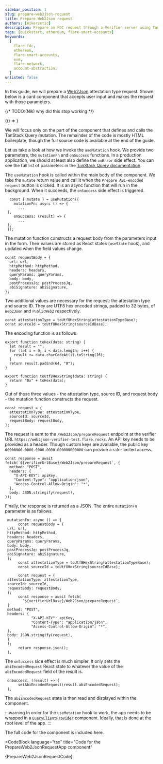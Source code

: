 ```yaml
---
sidebar_position: 1
slug: prepare-web2json-request
title: Prepare Web2Json request
authors: [nikerzetic]
description: Prepare an FDC request through a Verifier server using TanStack Query.
tags: [quickstart, ethereum, flare-smart-accounts]
keywords:
  [
    flare-fdc,
    ethereum,
    flare-smart-accounts,
    evm,
    flare-network,
    account-abstraction,
  ]
unlisted: false
---
```



In this guide, we will prepare a [Web2Json](/fdc/attestation-types/web2-json) attestation type request.
Shown below is a card component that accepts user input and makes the request with those parameters.

{/* TODO:(Nik) why did this stop working */}

<BrowserOnly>{() => <PrepareWeb2JsonRequestApp />}</BrowserOnly>

We will focus only on the part of the component that defines and calls the TanStack Query mutation.
The remainder of the code is mostly HTML boilerplate, though the full source code is available at the end of the guide.

Let us take a look at how we invoke the `useMutation` hook.
We provide two parameters, the `mutationFn` and `onSuccess` functions.
In a production application, we should at least also define the `onError` side effect.
You can see the full list of parameters in the [TanStack Query documentation](https://tanstack.com/query/latest/docs/framework/react/guides/mutations).

The `useMutation` hook is called within the main body of the component.
We take the `mutate` return value and call it when the `Prepare ABI-encoded request` button is clicked.
It is an async function that will run in the background.
When it succeeds, the `onSuccess` side effect is triggered.

```tsx
  const { mutate } = useMutation({
    mutationFn: async () => {
      ...
 },
    onSuccess: (result) => {
      ...
 },
 });
```

The mutation function constructs a request body from the parameters input in the form.
Their values are stored as React states (`useState` hook), and updated when the field values change.

```tsx
const requestBody = {
  url: url,
  httpMethod: httpMethod,
  headers: headers,
  queryParams: queryParams,
  body: body,
  postProcessJq: postProcessJq,
  abiSignature: abiSignature,
};
```

Two additional values are necessary for the request: the attestation type and source ID.
They are UTF8 hex encoded strings, padded to 32 bytes, of `Web2Json` and `PublicWeb2` respectively.

```tsx
const attestationType = toUtf8HexString(attestationTypeBase);
const sourceId = toUtf8HexString(sourceIdBase);
```

The encoding function is as follows.

```tsx
export function toHex(data: string) {
  let result = "";
  for (let i = 0; i < data.length; i++) {
    result += data.charCodeAt(i).toString(16);
  }
  return result.padEnd(64, "0");
}

export function toUtf8HexString(data: string) {
  return "0x" + toHex(data);
}
```

Out of these three values - the attestation type, source ID, and request body - the mutation function constructs the request.

```tsx
const request = {
  attestationType: attestationType,
  sourceId: sourceId,
  requestBody: requestBody,
};
```

The request is sent to the `/Web2Json/prepareRequest` endpoint at the verifier URL `https://web2json-verifier-test.flare.rocks`.
An API key needs to be provided as a header.
Though custom keys are available, the public key `00000000-0000-0000-0000-000000000000` can provide a rate-limited access.

```tsx
const response = await fetch(`${verifierUrlBase}/Web2Json/prepareRequest`, {
  method: "POST",
  headers: {
    "X-API-KEY": apiKey,
    "Content-Type": "application/json",
    "Access-Control-Allow-Origin": "*",
  },
  body: JSON.stringify(request),
});
```

Finally, the response is returned as a JSON.
The entire `mutationFn` parameter is as follows.

```tsx
 mutationFn: async () => {
      const requestBody = {
 url: url,
 httpMethod: httpMethod,
 headers: headers,
 queryParams: queryParams,
 body: body,
 postProcessJq: postProcessJq,
 abiSignature: abiSignature,
 };
      const attestationType = toUtf8HexString(attestationTypeBase);
      const sourceId = toUtf8HexString(sourceIdBase);

      const request = {
 attestationType: attestationType,
 sourceId: sourceId,
 requestBody: requestBody,
 };
      const response = await fetch(
        `${verifierUrlBase}/Web2Json/prepareRequest`,
 {
 method: "POST",
 headers: {
            "X-API-KEY": apiKey,
            "Content-Type": "application/json",
            "Access-Control-Allow-Origin": "*",
 },
 body: JSON.stringify(request),
 }
 );
      return response.json();
 },
```

The `onSuccess` side effect is much simpler.
It only sets the `abiEncodedRequest` React state to whatever the value of the `abiEncodedRequest` field of the result is.

```tsx
 onSuccess: (result) => {
      setAbiEncodedRequest(result.abiEncodedRequest);
 },
```

The `abiEncodedRequest` state is then read and displayed within the component.

:::warning
In order for the `useMutation` hook to work, the app needs to be wrapped in a [`QueryClientProvider`](https://tanstack.com/query/latest/docs/framework/react/reference/QueryClientProvider) component.
Ideally, that is done at the root level of the app.
:::

The full code for the component is included here.

<CodeBlock
  language="tsx"
  title="Code for the PrepareWeb2JsonRequestApp component"
>
  {PrepareWeb2JsonRequestCode}
</CodeBlock>
